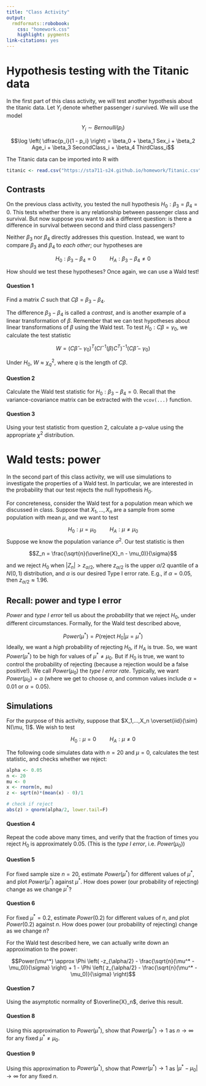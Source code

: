 ```yaml
---
title: "Class Activity"
output: 
  rmdformats::robobook:
    css: "homework.css"
    highlight: pygments
link-citations: yes
---
```


# Hypothesis testing with the Titanic data

In the first part of this class activity, we will test another hypothesis about the titanic data. Let $Y_i$ denote whether passenger $i$ survived. We will use the model

$$Y_i \sim Bernoulli(p_i)$$

$$\log \left( \dfrac{p_i}{1 - p_i} \right) = \beta_0 + \beta_1 Sex_i + \beta_2 Age_i + \beta_3 SecondClass_i + \beta_4 ThirdClass_i$$

The Titanic data can be imported into R with

```r
titanic <- read.csv("https://sta711-s24.github.io/homework/Titanic.csv")
```


## Contrasts

On the previous class activity, you tested the null hypothesis $H_0: \beta_3 = \beta_4 = 0$. This tests whether there is any relationship between passenger class and survival. But now suppose you want to ask a different question: is there a difference in survival between second and third class passengers? 

Neither $\beta_3$ nor $\beta_4$ directly addresses this question. Instead, we want to compare $\beta_3$ and $\beta_4$ to *each other*; our hypotheses are

$$H_0: \beta_3 - \beta_4 = 0 \hspace{1cm} H_A: \beta_3 - \beta_4 \neq 0$$

How should we test these hypotheses? Once again, we can use a Wald test!

:::{.question}
#### Question 1

Find a matrix $C$ such that $C\beta = \beta_3 - \beta_4$.
:::

The difference $\beta_3 - \beta_4$ is called a *contrast*, and is another example of a linear transformation of $\beta$. Remember that we can test hypotheses about linear transformations of $\beta$ using the Wald test. To test $H_0: C\beta = \gamma_0$, we calculate the test statistic

$$W = (C \widehat{\beta} - \gamma_0)^T(C I^{-1}(\beta) C^T)^{-1} (C \widehat{\beta} - \gamma_0)$$

Under $H_0$, $W \approx \chi^2_q$, where $q$ is the length of $C \beta$.

:::{.question}
#### Question 2

Calculate the Wald test statistic for $H_0: \beta_3 - \beta_4 = 0$. Recall that the variance-covariance matrix can be extracted with the `vcov(...)` function.
:::

:::{.question}
#### Question 3

Using your test statistic from question 2, calculate a p-value using the appropriate $\chi^2$ distribution.
:::

# Wald tests: power

In the second part of this class activity, we will use simulations to investigate the properties of a Wald test. In particular, we are interested in the probability that our test rejects the null hypothesis $H_0$.

For concreteness, consider the Wald test for a population mean which we discussed in class. Suppose that $X_1,...,X_n$ are a sample from some population with mean $\mu$, and we want to test

$$H_0: \mu = \mu_0 \hspace{1cm} H_A: \mu \neq \mu_0$$
Suppose we know the population variance $\sigma^2$. Our test statistic is then

$$Z_n = \frac{\sqrt{n}(\overline{X}_n - \mu_0)}{\sigma}$$

and we reject $H_0$ when $|Z_n| > z_{\alpha/2}$, where $z_{\alpha/2}$ is the upper $\alpha/2$ quantile of a $N(0, 1)$ distribution, and $\alpha$ is our desired Type I error rate. E.g., if $\alpha = 0.05$, then $z_{\alpha/2} \approx 1.96$.

## Recall: power and type I error

*Power* and *type I error* tell us about the *probability* that we reject $H_0$, under different circumstances. Formally, for the Wald test described above,

$$Power(\mu^*) = P(\text{reject } H_0 | \mu = \mu^*)$$
Ideally, we want a *high* probability of rejecting $H_0$, if $H_A$ is true. So, we want $Power(\mu^*)$ to be high for values of $\mu^* \neq \mu_0$. But if $H_0$ is true, we want to control the probability of rejecting (because a rejection would be a false positive!). We call $Power(\mu_0)$ the *type I error rate*. Typically, we want $Power(\mu_0) = \alpha$ (where we get to choose $\alpha$, and common values include $\alpha = 0.01$ or $\alpha = 0.05$).

## Simulations

For the purpose of this activity, suppose that $X_1,...,X_n \overset{iid}{\sim} N(\mu, 1)$. We wish to test

$$H_0: \mu = 0 \hspace{1cm} H_A: \mu \neq 0$$

The following code simulates data with $n = 20$ and $\mu = 0$, calculates the test statistic, and checks whether we reject:


```r
alpha <- 0.05
n <- 20
mu <- 0
x <- rnorm(n, mu)
z <- sqrt(n)*(mean(x) - 0)/1

# check if reject
abs(z) > qnorm(alpha/2, lower.tail=F)
```


:::{.question}
#### Question 4

Repeat the code above many times, and verify that the fraction of times you reject $H_0$ is approximately 0.05. (This is the *type I error*, i.e. $Power(\mu_0)$)
:::

:::{.question}
#### Question 5

For fixed sample size $n = 20$, estimate $Power(\mu^*)$ for different values of $\mu^*$, and plot $Power(\mu^*)$ against $\mu^*$. How does power (our probability of rejecting) change as we change $\mu^*$?
:::

:::{.question}
#### Question 6

For fixed $\mu^* = 0.2$, estimate $Power(0.2)$ for different values of $n$, and plot $Power(0.2)$ against $n$. How does power (our probability of rejecting) change as we change $n$?
:::

For the Wald test described here, we can actually write down an approximation to the power:

$$Power(\mu^*) \approx \Phi \left( -z_{\alpha/2} - \frac{\sqrt{n}(\mu^* - \mu_0)}{\sigma} \right) + 1 - \Phi \left( z_{\alpha/2} - \frac{\sqrt{n}(\mu^* - \mu_0)}{\sigma} \right)$$

:::{.question}
#### Question 7

Using the asymptotic normality of $\overline{X}_n$, derive this result.
:::

:::{.question}
#### Question 8

Using this approximation to $Power(\mu^*)$, show that $Power(\mu^*) \to 1$ as $n \to \infty$ for any fixed $\mu^* \neq \mu_0$.
:::

:::{.question}
#### Question 9

Using this approximation to $Power(\mu^*)$, show that $Power(\mu^*) \to 1$ as $|\mu^* - \mu_0| \to \infty$ for any fixed $n$.
:::



